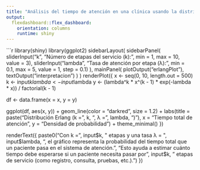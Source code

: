 ```yaml
---
title: "Análisis del tiempo de atención en una clínica usando la distribución Erlang"
output: 
  flexdashboard::flex_dashboard:
    orientation: columns
    runtime: shiny
---
```


```r
library(shiny)
library(ggplot2)
sidebarLayout(
  sidebarPanel(
    sliderInput("k", "Número de etapas del servicio (k):", min = 1, max = 10, value = 3),
    sliderInput("lambda", "Tasa de atención por etapa (λ):", min = 0.1, max = 5, value = 1, step = 0.1)
  ),
  mainPanel(
    plotOutput("erlangPlot"),
    textOutput("interpretacion")
  )
)
renderPlot({
  x <- seq(0, 10, length.out = 500)
  k <- input$k
  lambda <- input$lambda
  y <- (lambda^k * x^(k - 1) * exp(-lambda * x)) / factorial(k - 1)
  
  df <- data.frame(x = x, y = y)
  
  ggplot(df, aes(x, y)) +
    geom_line(color = "darkred", size = 1.2) +
    labs(title = paste("Distribución Erlang (k =", k, ", λ =", lambda, ")"),
         x = "Tiempo total de atención",
         y = "Densidad de probabilidad") +
    theme_minimal()
})

renderText({
  paste0("Con k = ", input$k, " etapas y una tasa λ = ", input$lambda,
         ", el gráfico representa la probabilidad del tiempo total que un paciente pasa en el sistema de atención.\n\n",
         "Esto ayuda a estimar cuánto tiempo debe esperarse si un paciente necesita pasar por ", input$k,
         " etapas de servicio (como registro, consulta, pruebas, etc.).")
})




